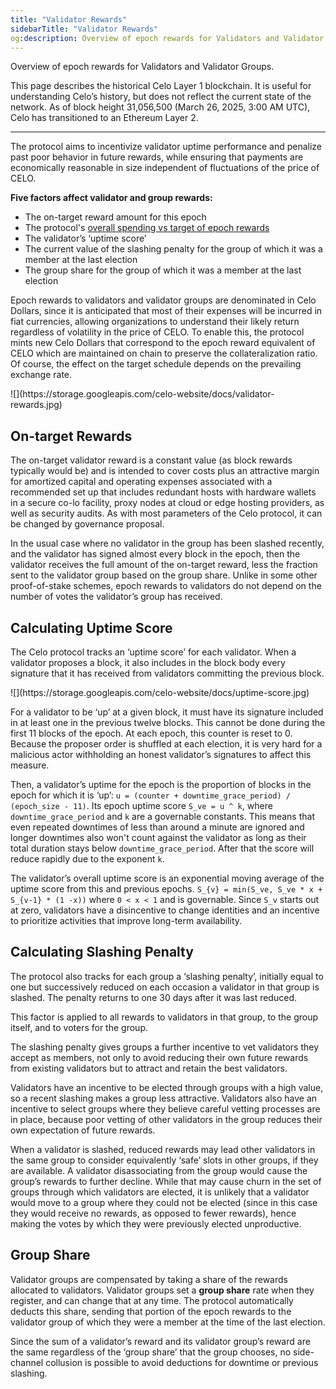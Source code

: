```yaml
---
title: "Validator Rewards"
sidebarTitle: "Validator Rewards"
og:description: Overview of epoch rewards for Validators and Validator Groups.
---
```


Overview of epoch rewards for Validators and Validator Groups.

<Warning>
This page describes the historical Celo Layer 1 blockchain. It is useful for understanding Celo’s history, but does not reflect the current state of the network. As of block height 31,056,500 (March 26, 2025, 3:00 AM UTC), Celo has transitioned to an Ethereum Layer 2.
</Warning>

---

The protocol aims to incentivize validator uptime performance and penalize past poor behavior in future rewards, while ensuring that payments are economically reasonable in size independent of fluctuations of the price of CELO.

**Five factors affect validator and group rewards:**

- The on-target reward amount for this epoch
- The protocol's [overall spending vs target of epoch rewards](/legacy/protocol/pos/epoch-rewards)
- The validator’s ‘uptime score’
- The current value of the slashing penalty for the group of which it was a member at the last election
- The group share for the group of which it was a member at the last election

Epoch rewards to validators and validator groups are denominated in Celo Dollars, since it is anticipated that most of their expenses will be incurred in fiat currencies, allowing organizations to understand their likely return regardless of volatility in the price of CELO. To enable this, the protocol mints new Celo Dollars that correspond to the epoch reward equivalent of CELO which are maintained on chain to preserve the collateralization ratio. Of course, the effect on the target schedule depends on the prevailing exchange rate.

<Frame>
![](https://storage.googleapis.com/celo-website/docs/validator-rewards.jpg)
</Frame>

## On-target Rewards

The on-target validator reward is a constant value (as block rewards typically would be) and is intended to cover costs plus an attractive margin for amortized capital and operating expenses associated with a recommended set up that includes redundant hosts with hardware wallets in a secure co-lo facility, proxy nodes at cloud or edge hosting providers, as well as security audits. As with most parameters of the Celo protocol, it can be changed by governance proposal.

In the usual case where no validator in the group has been slashed recently, and the validator has signed almost every block in the epoch, then the validator receives the full amount of the on-target reward, less the fraction sent to the validator group based on the group share. Unlike in some other proof-of-stake schemes, epoch rewards to validators do not depend on the number of votes the validator’s group has received.

## Calculating Uptime Score

The Celo protocol tracks an ‘uptime score’ for each validator. When a validator proposes a block, it also includes in the block body every signature that it has received from validators committing the previous block.

<Frame>
![](https://storage.googleapis.com/celo-website/docs/uptime-score.jpg)
</Frame>

For a validator to be ‘up’ at a given block, it must have its signature included in at least one in the previous twelve blocks. This cannot be done during the first 11 blocks of the epoch. At each epoch, this counter is reset to 0. Because the proposer order is shuffled at each election, it is very hard for a malicious actor withholding an honest validator’s signatures to affect this measure.

Then, a validator’s uptime for the epoch is the proportion of blocks in the epoch for which it is ‘up’: `u = (counter + downtime_grace_period) / (epoch_size - 11)`. Its epoch uptime score `S_ve = u ^ k`, where `downtime_grace_period` and `k` are a governable constants. This means that even repeated downtimes of less than around a minute are ignored and longer downtimes also won't count against the validator as long as their total duration stays below `downtime_grace_period`. After that the score will reduce rapidly due to the exponent `k`.

The validator’s overall uptime score is an exponential moving average of the uptime score from this and previous epochs. `S_{v} = min(S_ve, S_ve * x + S_{v-1} * (1 -x))` where `0 < x < 1` and is governable. Since `S_v` starts out at zero, validators have a disincentive to change identities and an incentive to prioritize activities that improve long-term availability.

## Calculating Slashing Penalty

The protocol also tracks for each group a ‘slashing penalty’, initially equal to one but successively reduced on each occasion a validator in that group is slashed. The penalty returns to one 30 days after it was last reduced.

This factor is applied to all rewards to validators in that group, to the group itself, and to voters for the group.

The slashing penalty gives groups a further incentive to vet validators they accept as members, not only to avoid reducing their own future rewards from existing validators but to attract and retain the best validators.

Validators have an incentive to be elected through groups with a high value, so a recent slashing makes a group less attractive. Validators also have an incentive to select groups where they believe careful vetting processes are in place, because poor vetting of other validators in the group reduces their own expectation of future rewards.

When a validator is slashed, reduced rewards may lead other validators in the same group to consider equivalently ‘safe’ slots in other groups, if they are available. A validator disassociating from the group would cause the group’s rewards to further decline. While that may cause churn in the set of groups through which validators are elected, it is unlikely that a validator would move to a group where they could not be elected (since in this case they would receive no rewards, as opposed to fewer rewards), hence making the votes by which they were previously elected unproductive.

## Group Share

Validator groups are compensated by taking a share of the rewards allocated to validators. Validator groups set a **group share** rate when they register, and can change that at any time. The protocol automatically deducts this share, sending that portion of the epoch rewards to the validator group of which they were a member at the time of the last election.

Since the sum of a validator’s reward and its validator group’s reward are the same regardless of the ‘group share’ that the group chooses, no side-channel collusion is possible to avoid deductions for downtime or previous slashing.